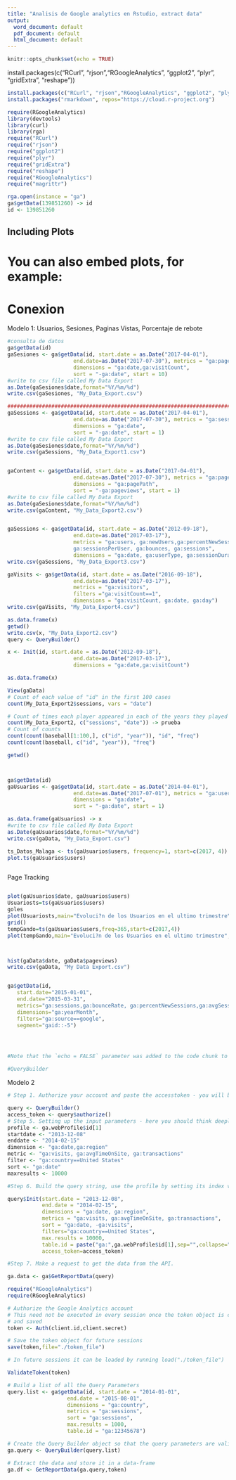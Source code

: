 ```yaml
---
title: "Analisis de Google analytics en Rstudio, extract data"
output:
  word_document: default
  pdf_document: default
  html_document: default
---
```


```r
knitr::opts_chunk$set(echo = TRUE)
```

install.packages(c("RCurl", "rjson","RGoogleAnalytics", "ggplot2", "plyr", "gridExtra", "reshape"))
```r
install.packages(c("RCurl", "rjson","RGoogleAnalytics", "ggplot2", "plyr", "gridExtra", "reshape"))
install.packages("rmarkdown", repos="https://cloud.r-project.org")

```


```r
require(RGoogleAnalytics)
library(devtools)
library(curl)
library(rga)
require("RCurl")
require("rjson")
require("ggplot2")
require("plyr")
require("gridExtra")
require("reshape")
require("RGoogleAnalytics")
require("magrittr")

```


```r
rga.open(instance = "ga")
ga$getData(139851260) -> id
id <- 139851260

```

## Including Plots

# You can also embed plots, for example:
# Conexion

Modelo 1: Usuarios, Sesiones, Paginas Vistas, Porcentaje de rebote
```r
#consulta de datos
ga$getData(id)
gaSesiones <- ga$getData(id, start.date = as.Date("2017-04-01"), 
                     end.date=as.Date("2017-07-30"), metrics = "ga:pageviews, ga:pageviewsPerSession, ga:timeOnPage, ga:exitRate",
                     dimensions = "ga:date,ga:visitCount", 
                     sort = "-ga:date", start = 10)
#write to csv file called My Data Export
as.Date(gaSesiones$date,format="%Y/%m/%d")
write.csv(gaSesiones, "My_Data_Export.csv")

#########################################################################################################
gaSessions <- ga$getData(id, start.date = as.Date("2017-04-01"), 
                     end.date=as.Date("2017-07-30"), metrics = "ga:sessions,ga:pageviews",
                     dimensions = "ga:date", 
                     sort = "-ga:date", start = 1)
#write to csv file called My Data Export
as.Date(gaSesiones$date,format="%Y/%m/%d")
write.csv(gaSessions, "My_Data_Export1.csv")


gaContent <- ga$getData(id, start.date = as.Date("2017-04-01"), 
                     end.date=as.Date("2017-07-30"), metrics = "ga:pageviews,ga:uniquePageviews,ga:timeOnPage,ga:bounces,ga:entrances,ga:exits",
                     dimensions = "ga:pagePath", 
                     sort = "-ga:pageviews", start = 1)
#write to csv file called My Data Export
as.Date(gaSesiones$date,format="%Y/%m/%d")
write.csv(gaContent, "My_Data_Export2.csv")


gaSessions <- ga$getData(id, start.date = as.Date("2012-09-18"), 
                     end.date=as.Date("2017-03-17"), 
                     metrics = "ga:users, ga:newUsers,ga:percentNewSessions,
                     ga:sessionsPerUser, ga:bounces, ga:sessions",
                     dimensions = "ga:date, ga:userType, ga:sessionDurationBucket, ga: source,                      ga:country, ga:socialNetwork,ga:visitCount") -> x
write.csv(gaSessions, "My_Data_Export3.csv")

gaVisits <- ga$getData(id, start.date = as.Date("2016-09-18"), 
                     end.date=as.Date("2017-03-17"), 
                     metrics = "ga:visitors",
                     filters ="ga:visitCount==1",
                     dimensions = "ga:visitCount, ga:date, ga:day")
write.csv(gaVisits, "My_Data_Export4.csv")

as.data.frame(x)
getwd()
write.csv(x, "My_Data_Export2.csv")
query <- QueryBuilder()

x <- Init(id, start.date = as.Date("2012-09-18"), 
                     end.date=as.Date("2017-03-17"), 
                     dimensions = "ga:date,ga:visitCount")

as.data.frame(x)

View(gaData)
# Count of each value of "id" in the first 100 cases
count(My_Data_Export2$sessions, vars = "date")

# Count of times each player appeared in each of the years they played
count(My_Data_Export2, c("sessions", "date")) -> prueba
# Count of counts
count(count(baseball[1:100,], c("id", "year")), "id", "freq")
count(count(baseball, c("id", "year")), "freq")

getwd()



ga$getData(id)
gaUsuarios <- ga$getData(id, start.date = as.Date("2014-04-01"), 
                     end.date=as.Date("2017-07-01"), metrics = "ga:users", "ga:newUsers",
                     dimensions = "ga:date", 
                     sort = "-ga:date", start = 1)

as.data.frame(gaUsuarios) -> x
#write to csv file called My Data Export
as.Date(gaUsuarios$date,format="%Y/%m/%d")
write.csv(gaData, "My_Data_Export.csv")

ts_Datos_Malaga <- ts(gaUsuarios$users, frequency=1, start=c(2017, 4))
plot.ts(gaUsuarios$users)

```

```r




```


Page Tracking


```r



```

```r

plot(gaUsuarios$date, gaUsuarios$users)
Usuariosts=ts(gaUsuarios$users)
goles
plot(Usuariosts,main="Evoluci?n de los Usuarios en el ultimo trimestre",xlab="Fecha",ylab="N?mero de usuarios")
grid()
tempGando=ts(gaUsuarios$users,freq=365,start=c(2017,4))
plot(tempGando,main="Evoluci?n de los Usuarios en el ultimo trimestre",xlab="Fecha",ylab="N?mero de usuarios")



hist(gaData$date, gaData$pageviews)
write.csv(gaData, "My Data Export.csv")


ga$getData(id, 
   start.date="2015-01-01", 
   end.date="2015-03-31", 
   metrics="ga:sessions,ga:bounceRate, ga:percentNewSessions,ga:avgSessionDuration", 
   dimensions="ga:yearMonth", 
   filters="ga:source==google",
   segment="gaid::-5")




#Note that the `echo = FALSE` parameter was added to the code chunk to prevent printing of the R code that generated the plot.

#QueryBuilder

```



Modelo 2

```r


# Step 1. Authorize your account and paste the accesstoken - you will be asked to paste it in the console after you run the second line below.

query <- QueryBuilder()
access_token <- query$authorize()
# Step 5. Setting up the input parameters - here you should think deeply about your analysis time range, the dimensions (note that in order to do a line chart for a time series you must add the "ga:date" dimension), metrics, filters, segments, how the data is sorted and the # of results.
profile <- ga.webProfile$id[1] 
startdate <- "2013-12-08"
enddate <- "2014-02-15"
dimension <- "ga:date,ga:region"
metric <- "ga:visits, ga:avgTimeOnSite, ga:transactions" 
filter <- "ga:country==United States"
sort <- "ga:date"
maxresults <- 10000

#Step 6. Build the query string, use the profile by setting its index value.

query$Init(start.date = "2013-12-08",
           end.date = "2014-02-15",
           dimensions = "ga:date, ga:region",
           metrics = "ga:visits, ga:avgTimeOnSite, ga:transactions",
           sort = "ga:date, -ga:visits",
           filters="ga:country==United States",
           max.results = 10000,
           table.id = paste("ga:",ga.webProfile$id[1],sep="",collapse=","),
           access_token=access_token)

#Step 7. Make a request to get the data from the API.

ga.data <- ga$GetReportData(query)

```



```r
require("RGoogleAnalytics")
require(RGoogleAnalytics)

# Authorize the Google Analytics account
# This need not be executed in every session once the token object is created 
# and saved
token <- Auth(client.id,client.secret)

# Save the token object for future sessions
save(token,file="./token_file")

# In future sessions it can be loaded by running load("./token_file")

ValidateToken(token)

# Build a list of all the Query Parameters
query.list <- ga$getData(id, start.date = "2014-01-01",
                   end.date = "2015-08-01",
                   dimensions = "ga:country",
                   metrics = "ga:sessions",
                   sort = "ga:sessions",
                   max.results = 1000,
                   table.id = "ga:12345678") 

# Create the Query Builder object so that the query parameters are validated
ga.query <- QueryBuilder(query.list)

# Extract the data and store it in a data-frame
ga.df <- GetReportData(ga.query,token)


```